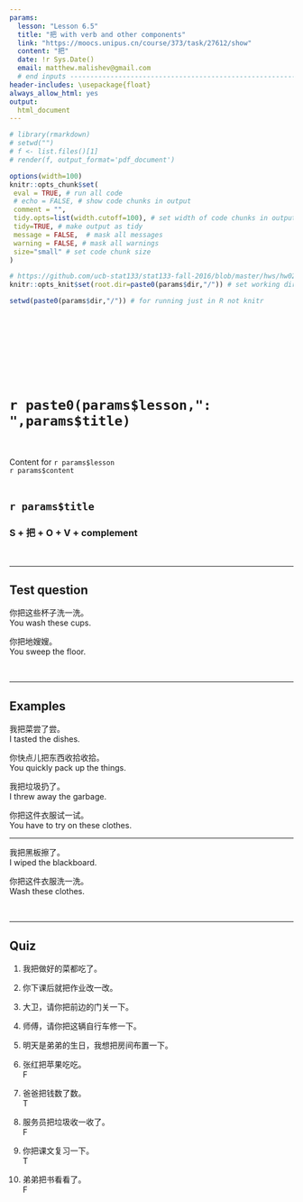 ```yaml
---
params:
  lesson: "Lesson 6.5"
  title: "把 with verb and other components"            
  link: "https://moocs.unipus.cn/course/373/task/27612/show"
  content: "把"  
  date: !r Sys.Date()
  email: matthew.malishev@gmail.com    
  # end inputs ---------------------------------------------------------------
header-includes: \usepackage{float}
always_allow_html: yes
output:
  html_document 
---
```


```r
# library(rmarkdown)
# setwd("")
# f <- list.files()[1]
# render(f, output_format='pdf_document')
```

```r
options(width=100)
knitr::opts_chunk$set(
 eval = TRUE, # run all code
 # echo = FALSE, # show code chunks in output 
 comment = "",
 tidy.opts=list(width.cutoff=100), # set width of code chunks in output
 tidy=TRUE, # make output as tidy
 message = FALSE,  # mask all messages
 warning = FALSE, # mask all warnings 
 size="small" # set code chunk size
)

# https://github.com/ucb-stat133/stat133-fall-2016/blob/master/hws/hw02-tables-ggplot.Rmd
knitr::opts_knit$set(root.dir=paste0(params$dir,"/")) # set working dir

setwd(paste0(params$dir,"/")) # for running just in R not knitr
```

\  

\  

\  

\  

# `r paste0(params$lesson,": ",params$title)`    
\  

Content for `r params$lesson`  
`r params$content`      
\  

<!-- ____________________________________________________________________________ -->
<!-- ____________________________________________________________________________ -->
<!-- ____________________________________________________________________________ -->
<!-- start body -->  
  
## `r params$title`      

### S + 把 + O + V + complement  

\  

******      
  
## Test question        

你把这些杯子洗一洗。    
You wash these cups.  

你把地嫂嫂。  
You sweep the floor.    
 

\  

******      
    
## Examples   

我把菜尝了尝。    
I tasted the dishes.  

你快点儿把东西收拾收拾。  
You quickly pack up the things.  

我把垃圾扔了。    
I threw away the garbage.  

你把这件衣服试一试。  
You have to try on these clothes.       

******  

我把黑板擦了。   
I wiped the blackboard.    

你把这件衣服洗一洗。    
Wash these clothes.  

\  

******      
  
## Quiz  
  
1.    
我把做好的菜都吃了。    

2.    
你下课后就把作业改一改。  

3.  
大卫，请你把前边的门关一下。 

4.  
师傅，请你把这辆自行车修一下。  

5.  
明天是弟弟的生日，我想把房间布置一下。    

6.  
张红把苹果吃吃。  
F 

7.  
爸爸把钱数了数。  
T 

8.  
服务员把垃圾收一收了。  
F 

9.  
你把课文复习一下。  
T 

10.  
弟弟把书看看了。  
F 

